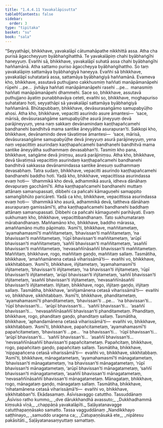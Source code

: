 ```yaml
---
title: "1.4.4.11 Yavakalāpisutta"
tableOfContents: false
sidebar:
  order: 3
type: "tipitaka"
basket: "su"
book: "sala"
---
```



<DynamicBreadcrumb />

<Division number="248" book="sala">

<Paragraph number="1079" book="sala">
“Seyyathāpi, bhikkhave, yavakalāpī cātumahāpathe nikkhittā assa. Atha cha purisā āgaccheyyuṃ byābhaṅgihatthā. Te yavakalāpiṃ chahi byābhaṅgīhi haneyyuṃ. Evañhi sā, bhikkhave, yavakalāpī suhatā assa chahi byābhaṅgīhi haññamānā. Atha sattamo puriso āgaccheyya byābhaṅgihattho. So taṃ yavakalāpiṃ sattamāya byābhaṅgiyā haneyya. Evañhi sā bhikkhave, yavakalāpī suhatatarā assa, sattamāya byābhaṅgiyā haññamānā. Evameva kho, bhikkhave, assutavā puthujjano cakkhusmiṃ haññati manāpāmanāpehi rūpehi …pe…  jivhāya haññati manāpāmanāpehi rasehi …pe…  manasmiṃ haññati manāpāmanāpehi dhammehi. Sace so, bhikkhave, assutavā puthujjano āyatiṃ punabbhavāya ceteti, evañhi so, bhikkhave, moghapuriso suhatataro hoti, seyyathāpi sā yavakalāpī sattamāya byābhaṅgiyā haññamānā.
</Paragraph>

<Paragraph number="1080" book="sala">
Bhūtapubbaṃ, bhikkhave, devāsurasaṅgāmo samupabyūḷho ahosi. Atha kho, bhikkhave, vepacitti asurindo asure āmantesi—  ‘sace, mārisā, devāsurasaṅgāme samupabyūḷhe asurā jineyyuṃ devā parājineyyuṃ, yena naṃ sakkaṃ devānamindaṃ kaṇṭhapañcamehi bandhanehi bandhitvā mama santike āneyyātha asurapuran’ti. Sakkopi kho, bhikkhave, devānamindo deve tāvatiṃse āmantesi—  ‘sace, mārisā, devāsurasaṅgāme samupabyūḷhe devā jineyyuṃ asurā parājineyyuṃ, yena naṃ vepacittiṃ asurindaṃ kaṇṭhapañcamehi bandhanehi bandhitvā mama santike āneyyātha sudhammaṃ devasabhan’ti. Tasmiṃ kho pana, bhikkhave, saṅgāme devā jiniṃsu, asurā parājiniṃsu. Atha kho, bhikkhave, devā tāvatiṃsā vepacittiṃ asurindaṃ kaṇṭhapañcamehi bandhanehi bandhitvā sakkassa devānamindassa santike ānesuṃ sudhammaṃ devasabhaṃ. Tatra sudaṃ, bhikkhave, vepacitti asurindo kaṇṭhapañcamehi bandhanehi baddho hoti. Yadā kho, bhikkhave, vepacittissa asurindassa evaṃ hoti—  ‘dhammikā kho devā, adhammikā asurā, idheva dānāhaṃ devapuraṃ gacchāmī’ti. Atha kaṇṭhapañcamehi bandhanehi muttaṃ attānaṃ samanupassati, dibbehi ca pañcahi kāmaguṇehi samappito samaṅgībhūto paricāreti. Yadā ca kho, bhikkhave, vepacittissa asurindassa evaṃ hoti—  ‘dhammikā kho asurā, adhammikā devā, tattheva dānāhaṃ asurapuraṃ gamissāmī’ti, atha kaṇṭhapañcamehi bandhanehi baddhaṃ attānaṃ samanupassati. Dibbehi ca pañcahi kāmaguṇehi parihāyati. Evaṃ sukhumaṃ kho, bhikkhave, vepacittibandhanaṃ. Tato sukhumataraṃ mārabandhanaṃ. Maññamāno kho, bhikkhave, baddho mārassa, amaññamāno mutto pāpimato.
</Paragraph>

<Paragraph number="1081" book="sala">
‘Asmī’ti, bhikkhave, maññitametaṃ, ‘ayamahamasmī’ti maññitametaṃ, ‘bhavissan’ti maññitametaṃ, ‘na bhavissan’ti maññitametaṃ, ‘rūpī bhavissan’ti maññitametaṃ, ‘arūpī bhavissan’ti maññitametaṃ, ‘saññī bhavissan’ti maññitametaṃ, ‘asaññī bhavissan’ti maññitametaṃ, ‘nevasaññīnāsaññī bhavissan’ti maññitametaṃ. Maññitaṃ, bhikkhave, rogo, maññitaṃ gaṇḍo, maññitaṃ sallaṃ. Tasmātiha, bhikkhave, ‘amaññamānena cetasā viharissāmā’ti—  evañhi vo, bhikkhave, sikkhitabbaṃ.
</Paragraph>

<Paragraph number="1082" book="sala">
‘Asmī’ti, bhikkhave, iñjitametaṃ, ‘ayamahamasmī’ti iñjitametaṃ, ‘bhavissan’ti iñjitametaṃ, ‘na bhavissan’ti iñjitametaṃ, ‘rūpī bhavissan’ti iñjitametaṃ, ‘arūpī bhavissan’ti iñjitametaṃ, ‘saññī bhavissan’ti iñjitametaṃ, ‘asaññī bhavissan’ti iñjitametaṃ, ‘nevasaññīnāsaññī bhavissan’ti iñjitametaṃ. Iñjitaṃ, bhikkhave, rogo, iñjitaṃ gaṇḍo, iñjitaṃ sallaṃ. Tasmātiha, bhikkhave, ‘aniñjamānena cetasā viharissāmā’ti—  evañhi vo, bhikkhave, sikkhitabbaṃ.
</Paragraph>

<Paragraph number="1083" book="sala">
‘Asmī’ti, bhikkhave, phanditametaṃ, ‘ayamahamasmī’ti phanditametaṃ, ‘bhavissan’ti …pe…  ‘na bhavissan’ti…  ‘rūpī bhavissan’ti…  ‘arūpī bhavissan’ti…  ‘saññī bhavissan’ti…  ‘asaññī bhavissan’ti…  ‘nevasaññīnāsaññī bhavissan’ti phanditametaṃ. Phanditaṃ, bhikkhave, rogo, phanditaṃ gaṇḍo, phanditaṃ sallaṃ. Tasmātiha, bhikkhave, ‘aphandamānena cetasā viharissāmā’ti—  evañhi vo, bhikkhave, sikkhitabbaṃ.
</Paragraph>

<Paragraph number="1084" book="sala">
‘Asmī’ti, bhikkhave, papañcitametaṃ, ‘ayamahamasmī’ti papañcitametaṃ, ‘bhavissan’ti …pe…  ‘na bhavissan’ti…  ‘rūpī bhavissan’ti…  ‘arūpī bhavissan’ti…  ‘saññī bhavissan’ti…  ‘asaññī bhavissan’ti…  ‘nevasaññīnāsaññī bhavissan’ti papañcitametaṃ. Papañcitaṃ, bhikkhave, rogo, papañcitaṃ gaṇḍo, papañcitaṃ sallaṃ. Tasmātiha, bhikkhave, ‘nippapañcena cetasā viharissāmā’ti—  evañhi vo, bhikkhave, sikkhitabbaṃ.
</Paragraph>

<Paragraph number="1085" book="sala">
‘Asmī’ti, bhikkhave, mānagatametaṃ, ‘ayamahamasmī’ti mānagatametaṃ, ‘bhavissan’ti mānagatametaṃ, ‘na bhavissan’ti mānagatametaṃ, ‘rūpī bhavissan’ti mānagatametaṃ, ‘arūpī bhavissan’ti mānagatametaṃ, ‘saññī bhavissan’ti mānagatametaṃ, ‘asaññī bhavissan’ti mānagatametaṃ, ‘nevasaññīnāsaññī bhavissan’ti mānagatametaṃ. Mānagataṃ, bhikkhave, rogo, mānagataṃ gaṇḍo, mānagataṃ sallaṃ. Tasmātiha, bhikkhave, ‘nihatamānena cetasā viharissāmā’ti—  evañhi vo, bhikkhave, sikkhitabban”ti.

</Paragraph>
</Division>

<Paragraph number="1086" type="center" book="sala">
Ekādasamaṃ.



</Paragraph>

<Paragraph number="1087" type="center" book="sala">
Āsīvisavaggo catuttho.



</Paragraph>

<Paragraph number="1088" type="center" book="sala">
Tassuddānaṃ


</Paragraph>

<Paragraph number="1089" type="verses" book="sala">
_Āsīviso ratho kummo,_  
_dve dārukkhandhā avassuto;_  
_Dukkhadhammā kiṃsukā vīṇā,_  
_chappāṇā yavakalāpīti._  


</Paragraph>

<Paragraph number="1090" type="center" book="sala">
Saḷāyatanavagge catutthapaṇṇāsako samatto.



</Paragraph>

<Paragraph number="1091" type="center" book="sala">
Tassa vagguddānaṃ


</Paragraph>

<Paragraph number="1092" type="verses" book="sala">
_Nandikkhayo saṭṭhinayo,_  
_samuddo uragena ca;_  
_Catupaṇṇāsakā ete,_  
_nipātesu pakāsitāti._  


</Paragraph>

<Paragraph number="1093" type="center" book="sala">
Saḷāyatanasaṃyuttaṃ samattaṃ.
</Paragraph>